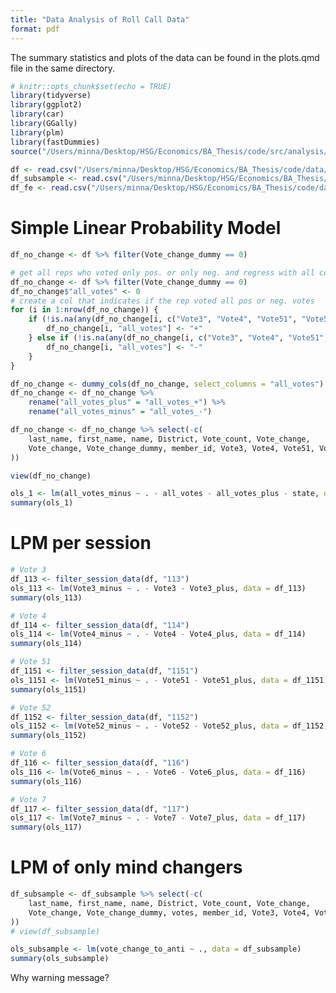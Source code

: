 ```yaml
---
title: "Data Analysis of Roll Call Data"
format: pdf
---
```

The summary statistics and plots of the data can be found in the plots.qmd file in the same directory.
```r
# knitr::opts_chunk$set(echo = TRUE)
library(tidyverse)
library(ggplot2)
library(car)
library(GGally)
library(plm)
library(fastDummies)
source("/Users/minna/Desktop/HSG/Economics/BA_Thesis/code/src/analysis/prep_analysis.R")

df <- read.csv("/Users/minna/Desktop/HSG/Economics/BA_Thesis/code/data/analysis/df.csv")
df_subsample <- read.csv("/Users/minna/Desktop/HSG/Economics/BA_Thesis/code/data/analysis/df_subsample.csv")
df_fe <- read.csv("/Users/minna/Desktop/HSG/Economics/BA_Thesis/code/data/analysis/df_fe.csv")
```

# Simple Linear Probability Model 
```r
df_no_change <- df %>% filter(Vote_change_dummy == 0)

# get all reps who voted only pos. or only neg. and regress with all contributions
df_no_change <- df %>% filter(Vote_change_dummy == 0)
df_no_change$"all_votes" <- 0
# create a col that indicates if the rep voted all pos or neg. votes
for (i in 1:nrow(df_no_change)) {
    if (!is.na(any(df_no_change[i, c("Vote3", "Vote4", "Vote51", "Vote52", "Vote6", "Vote7")] == "+"))) {
        df_no_change[i, "all_votes"] <- "+"
    } else if (!is.na(any(df_no_change[i, c("Vote3", "Vote4", "Vote51", "Vote52", "Vote6", "Vote7")] == "-"))) {
        df_no_change[i, "all_votes"] <- "-"
    }
}

df_no_change <- dummy_cols(df_no_change, select_columns = "all_votes")
df_no_change <- df_no_change %>%
    rename("all_votes_plus" = "all_votes_+") %>%
    rename("all_votes_minus" = "all_votes_-")

df_no_change <- df_no_change %>% select(-c(
    last_name, first_name, name, District, Vote_count, Vote_change,
    Vote_change, Vote_change_dummy, member_id, Vote3, Vote4, Vote51, Vote52, Vote6, Vote7
))

view(df_no_change)

ols_1 <- lm(all_votes_minus ~ . - all_votes - all_votes_plus - state, data = df_no_change)
summary(ols_1)
```

# LPM per session 
```r
# Vote 3
df_113 <- filter_session_data(df, "113")
ols_113 <- lm(Vote3_minus ~ . - Vote3 - Vote3_plus, data = df_113)
summary(ols_113)

# Vote 4
df_114 <- filter_session_data(df, "114")
ols_114 <- lm(Vote4_minus ~ . - Vote4 - Vote4_plus, data = df_114)
summary(ols_114)

# Vote 51
df_1151 <- filter_session_data(df, "1151")
ols_1151 <- lm(Vote51_minus ~ . - Vote51 - Vote51_plus, data = df_1151)
summary(ols_1151)

# Vote 52
df_1152 <- filter_session_data(df, "1152")
ols_1152 <- lm(Vote52_minus ~ . - Vote52 - Vote52_plus, data = df_1152)
summary(ols_1152)

# Vote 6
df_116 <- filter_session_data(df, "116")
ols_116 <- lm(Vote6_minus ~ . - Vote6 - Vote6_plus, data = df_116)
summary(ols_116)

# Vote 7
df_117 <- filter_session_data(df, "117")
ols_117 <- lm(Vote7_minus ~ . - Vote7 - Vote7_plus, data = df_117)
summary(ols_117)


```

# LPM of only mind changers 
```r
df_subsample <- df_subsample %>% select(-c(
    last_name, first_name, name, District, Vote_count, Vote_change,
    Vote_change, Vote_change_dummy, votes, member_id, Vote3, Vote4, Vote51, Vote52, Vote6, Vote7, state, change, vote_change_to_pro
))
# view(df_subsample)

ols_subsample <- lm(vote_change_to_anti ~ ., data = df_subsample)
summary(ols_subsample)

```

Why warning message?